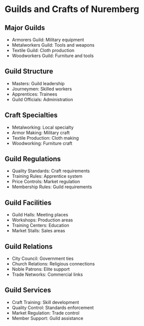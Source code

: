 = Guilds and Crafts of Nuremberg =

== Major Guilds ==
* Armorers Guild: Military equipment
* Metalworkers Guild: Tools and weapons
* Textile Guild: Cloth production
* Woodworkers Guild: Furniture and tools

== Guild Structure ==
* Masters: Guild leadership
* Journeymen: Skilled workers
* Apprentices: Trainees
* Guild Officials: Administration

== Craft Specialties ==
* Metalworking: Local specialty
* Armor Making: Military craft
* Textile Production: Cloth making
* Woodworking: Furniture craft

== Guild Regulations ==
* Quality Standards: Craft requirements
* Training Rules: Apprentice system
* Price Controls: Market regulation
* Membership Rules: Guild requirements

== Guild Facilities ==
* Guild Halls: Meeting places
* Workshops: Production areas
* Training Centers: Education
* Market Stalls: Sales areas

== Guild Relations ==
* City Council: Government ties
* Church Relations: Religious connections
* Noble Patrons: Elite support
* Trade Networks: Commercial links

== Guild Services ==
* Craft Training: Skill development
* Quality Control: Standards enforcement
* Market Regulation: Trade control
* Member Support: Guild assistance 